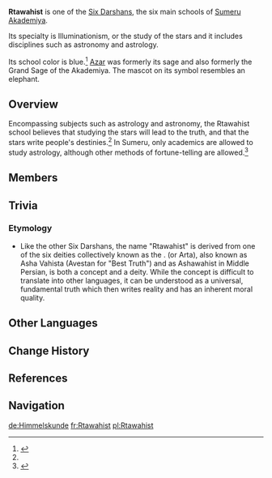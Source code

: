 {{Faction Infobox
|image        = Sumeru Akademiya Rtawahist.png
|region       = Sumeru
|affiliation  = [[Sumeru Akademiya]]
}}
'''Rtawahist''' is one of the [[Sumeru Akademiya#The Six Darshans|Six Darshans]], the six main schools of [[Sumeru Akademiya]].

Its specialty is Illuminationism, or the study of the stars and it includes disciplines such as astronomy and astrology.

Its school color is blue.<ref name="Sitt">{{Ref/NPC|Sitt}}</ref> [[Azar]] was formerly its sage and also formerly the Grand Sage of the Akademiya. The mascot on its symbol resembles an elephant.

==Overview==
{{Quote|The untouchable sky conceals the truth about the world... At least, that's what we Rtawahists believe.|[[Ashk]]}}

Encompassing subjects such as astrology and astronomy, the Rtawahist school believes that studying the stars will lead to the truth, and that the stars write people's destinies.<ref name="Sitt" />  In Sumeru, only academics are allowed to study astrology, although other methods of fortune-telling are allowed.<ref>{{Ref/VO|Traveler|About Divination}}</ref>

==Members==
{{Specific Characters by Category List|Rtawahist|1
|separate_character=Azar
|separate_characters_description=[[Azar]] was the Sage of Rtawahist as well as the previous Grand Sage of Sumeru Akademiya.
|list_descriptor=who are part of Rtawahist
}}

==Trivia==
===Etymology===
*Like the other Six Darshans, the name "Rtawahist" is derived from one of the six {{w|Zoroastianism|Zoroastrian}} deities collectively known as the {{w|Amesha Spenta}}. {{w|Asha}} (or Arta), also known as Asha Vahista (Avestan for "Best Truth") and as Ashawahist in Middle Persian, is both a concept and a deity. While the concept is difficult to translate into other languages, it can be understood as a universal, fundamental truth which then writes reality and has an inherent moral quality.

==Other Languages==
{{Other Languages
|en      = Rtawahist
|zhs     = 明论派 / 梨多梵谛
|zhs_rm  = Mínglùn-pài / Líduōfàndì
|zht     = 明論派 / 梨多梵諦
|zht_rm  = Mínglùn-pài / Líduōfàndì
|zh_tl   = 
|ja      = 明論派 / ルタワヒスト
|ja_rm   = Meiron-ha{{Assumed}} / Rutawahisuto
|ja_tl   = School of Wise Discussion{{Sino|ja}} / Rtawahist
|ko      = 명론파 / 르타와히스트
|ko_rm   = Myeongron-pa / Reutawahiseuteu
|ko_tl   = School of Theory of Excellent / Rtawahist
|es      = Escuela de Iluminacionismo
|es_tl   = School of Illuminationism
|fr      = Rtawahist
|ru      = Ртавахист
|th      = ภาควิชาอิลลูมิเนชั่นนิสม์
|th_rm   = 
|th_tl   = 
|vi      = Rtawahist
|de      = Himmelskunde
|de_tl   = Astronomy
|de_note = "Himmelskunde" is the archaic term for "Astronomy", literally "Study of the Sky".
|id      = Rtawahist
|pt      = Rtawahist
|tr      = Rtawahist
|it      = Rtawahist
}}

==Change History==
{{Change History|introduced=3.0}}

==References==
{{reflist}}

==Navigation==
{{Faction Navbox}}

[[de:Himmelskunde]]
[[fr:Rtawahist]]
[[pl:Rtawahist]]